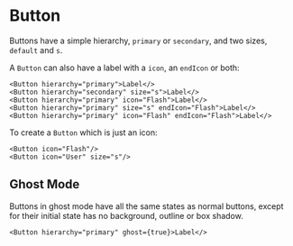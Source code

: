 

<Meta of={ButtonStories} />

# Button

Buttons have a simple hierarchy, `primary` or `secondary`, and two sizes, `default` and `s`.

A `Button` can also have a label with a `icon`, an `endIcon` or both:

```tsx
<Button hierarchy="primary">Label</>
<Button hierarchy="secondary" size="s">Label</>
<Button hierarchy="primary" icon="Flash">Label</>
<Button hierarchy="primary" size="s" endIcon="Flash">Label</>
<Button hierarchy="primary" icon="Flash" endIcon="Flash">Label</>
```

To create a `Button` which is just an icon:

```tsx
<Button icon="Flash"/>
<Button icon="User" size="s"/>
```

<DocsStory of={ButtonStories.Primary} />

<DocsStory of={ButtonStories.Secondary} />

## Ghost Mode

Buttons in ghost mode have all the same states as normal buttons, except for their initial state has no background,
outline or box shadow.

```tsx
<Button hierarchy="primary" ghost={true}>Label</>
```

<DocsStory of={ButtonStories.GhostPrimary} />

<DocsStory of={ButtonStories.GhostSecondary} />
